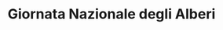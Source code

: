 ---
title: "Giornata Nazionale degli Alberi"
description: "Istituita per promuovere la tutela del verde e il ruolo degli alberi nella mitigazione del cambiamento climatico.
Nei Monti Lepini, ricchi di faggete, castagneti e querce secolari, la giornata è occasione per attività di piantumazione, adozione di alberi nelle scuole, trekking botanici e sensibilizzazione contro gli incendi dolosi. Proteggere i boschi significa anche difendere la biodiversità, l’acqua e il suolo.
"
---